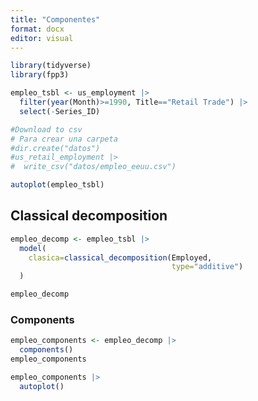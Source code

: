 ```yaml
---
title: "Componentes"
format: docx
editor: visual
---
```


```r
library(tidyverse)
library(fpp3)
```


```r
empleo_tsbl <- us_employment |> 
  filter(year(Month)>=1990, Title=="Retail Trade") |> 
  select(-Series_ID)

#Download to csv
# Para crear una carpeta
#dir.create("datos")
#us_retail_employment |> 
#  write_csv("datos/empleo_eeuu.csv")
```

```r
autoplot(empleo_tsbl)
```


## Classical decomposition
```r
empleo_decomp <- empleo_tsbl |> 
  model(
    clasica=classical_decomposition(Employed,
                                    type="additive")
  )

empleo_decomp
```

### Components

```r
empleo_components <- empleo_decomp |> 
  components()
empleo_components

empleo_components |> 
  autoplot()
```




